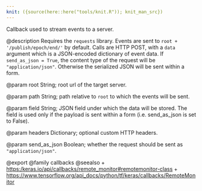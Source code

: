 ```yaml
---
knit: ({source(here::here("tools/knit.R")); knit_man_src})
---
```

Callback used to stream events to a server.

@description
Requires the `requests` library.
Events are sent to `root + '/publish/epoch/end/'` by default. Calls are
HTTP POST, with a `data` argument which is a
JSON-encoded dictionary of event data.
If `send_as_json = True`, the content type of the request will be
`"application/json"`.
Otherwise the serialized JSON will be sent within a form.

@param root
String; root url of the target server.

@param path
String; path relative to `root` to which the events will be sent.

@param field
String; JSON field under which the data will be stored.
The field is used only if the payload is sent within a form
(i.e. send_as_json is set to False).

@param headers
Dictionary; optional custom HTTP headers.

@param send_as_json
Boolean; whether the request should be
sent as `"application/json"`.

@export
@family callbacks
@seealso
+ <https:/keras.io/api/callbacks/remote_monitor#remotemonitor-class>
+ <https://www.tensorflow.org/api_docs/python/tf/keras/callbacks/RemoteMonitor>
